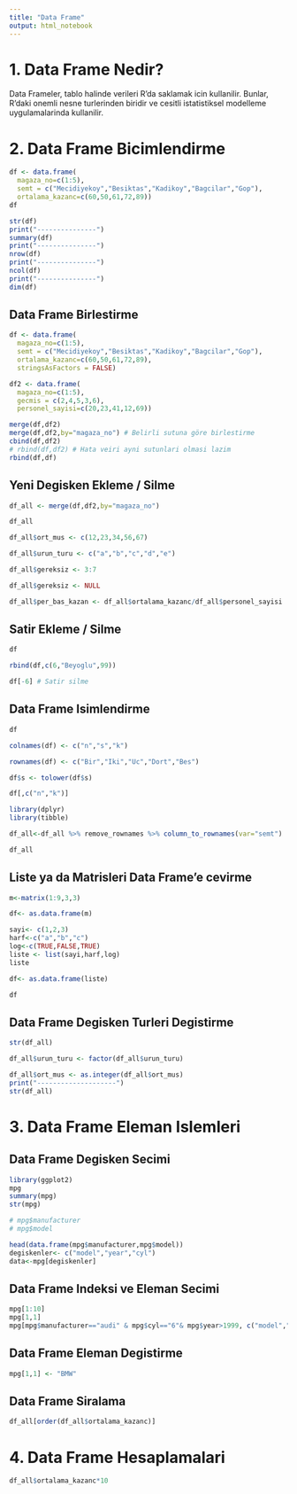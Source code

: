 ```yaml
---
title: "Data Frame"
output: html_notebook
---
```

# 1. Data Frame Nedir?

Data Frameler, tablo halinde verileri R'da saklamak icin kullanilir. Bunlar, R'daki onemli nesne turlerinden biridir ve cesitli istatistiksel modelleme uygulamalarinda kullanilir.

# 2. Data Frame Bicimlendirme

```r
df <- data.frame(
  magaza_no=c(1:5),
  semt = c("Mecidiyekoy","Besiktas","Kadikoy","Bagcilar","Gop"),
  ortalama_kazanc=c(60,50,61,72,89))
df
```

```r
str(df)
print("---------------")
summary(df)
print("---------------")
nrow(df)
print("---------------")
ncol(df)
print("---------------")
dim(df)
```


## Data Frame Birlestirme

```r
df <- data.frame(
  magaza_no=c(1:5),
  semt = c("Mecidiyekoy","Besiktas","Kadikoy","Bagcilar","Gop"),
  ortalama_kazanc=c(60,50,61,72,89),
  stringsAsFactors = FALSE)

df2 <- data.frame(
  magaza_no=c(1:5),
  gecmis = c(2,4,5,3,6),
  personel_sayisi=c(20,23,41,12,69))

merge(df,df2)
merge(df,df2,by="magaza_no") # Belirli sutuna göre birlestirme
cbind(df,df2)
# rbind(df,df2) # Hata veiri ayni sutunlari olmasi lazim
rbind(df,df)
```

## Yeni Degisken Ekleme / Silme

```r

df_all <- merge(df,df2,by="magaza_no")

df_all

df_all$ort_mus <- c(12,23,34,56,67)

df_all$urun_turu <- c("a","b","c","d","e")

df_all$gereksiz <- 3:7

df_all$gereksiz <- NULL

df_all$per_bas_kazan <- df_all$ortalama_kazanc/df_all$personel_sayisi
```

## Satir Ekleme / Silme

```r
df

rbind(df,c(6,"Beyoglu",99))

df[-6] # Satir silme
```

## Data Frame Isimlendirme

```r
df

colnames(df) <- c("n","s","k")

rownames(df) <- c("Bir","Iki","Uc","Dort","Bes")

df$s <- tolower(df$s)

df[,c("n","k")]

library(dplyr)
library(tibble)

df_all<-df_all %>% remove_rownames %>% column_to_rownames(var="semt")

df_all
```

## Liste ya da Matrisleri Data Frame'e cevirme

```r
m<-matrix(1:9,3,3)

df<- as.data.frame(m)

sayi<- c(1,2,3)
harf<-c("a","b","c")
log<-c(TRUE,FALSE,TRUE)
liste <- list(sayi,harf,log)
liste

df<- as.data.frame(liste)

df
```

## Data Frame Degisken Turleri Degistirme

```r
str(df_all)

df_all$urun_turu <- factor(df_all$urun_turu)

df_all$ort_mus <- as.integer(df_all$ort_mus)
print("--------------------")
str(df_all)

```

# 3. Data Frame Eleman Islemleri

## Data Frame Degisken Secimi
```r
library(ggplot2)
mpg
summary(mpg)
str(mpg)

# mpg$manufacturer
# mpg$model

head(data.frame(mpg$manufacturer,mpg$model))
degiskenler<- c("model","year","cyl")
data<-mpg[degiskenler]
```

## Data Frame Indeksi ve Eleman Secimi

```r
mpg[1:10]
mpg[1,1]
mpg[mpg$manufacturer=="audi" & mpg$cyl=="6"& mpg$year>1999, c("model","drv")]
```

## Data Frame Eleman Degistirme

```r
mpg[1,1] <- "BMW"
```

## Data Frame Siralama

```r
df_all[order(df_all$ortalama_kazanc)]
```

# 4. Data Frame Hesaplamalari

```r
df_all$ortalama_kazanc*10
```